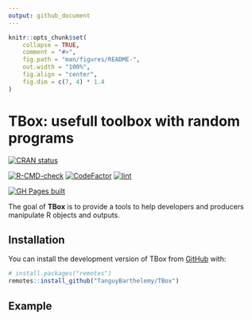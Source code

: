 ```yaml
---
output: github_document
---
```


<!-- README.md is generated from README.Rmd. Please edit that file -->

```r
knitr::opts_chunk$set(
    collapse = TRUE,
    comment = "#>",
    fig.path = "man/figures/README-",
    out.width = "100%",
    fig.align = "center",
    fig.dim = c(7, 4) * 1.4
)
```

# TBox: usefull toolbox with random programs

<!-- badges: start -->
[![CRAN status](https://www.r-pkg.org/badges/version/TBox)](https://CRAN.R-project.org/package=TBox)

[![R-CMD-check](https://github.com/TanguyBarthelemy/TBox/actions/workflows/R-CMD-check.yaml/badge.svg)](https://github.com/TanguyBarthelemy/TBox/actions/workflows/R-CMD-check.yaml)
[![CodeFactor](https://www.codefactor.io/repository/github/tanguybarthelemy/tbox/badge/main)](https://www.codefactor.io/repository/github/tanguybarthelemy/tbox/overview/main)
[![lint](https://github.com/TanguyBarthelemy/TBox/actions/workflows/lint.yaml/badge.svg)](https://github.com/TanguyBarthelemy/TBox/actions/workflows/lint.yaml)

[![GH Pages built](https://github.com/TanguyBarthelemy/TBox/actions/workflows/pkgdown.yaml/badge.svg)](https://github.com/TanguyBarthelemy/TBox/actions/workflows/pkgdown.yaml)
<!-- badges: end -->

The goal of **TBox** is to provide a tools to help developers and producers manipulate R objects and outputs.

## Installation

You can install the development version of TBox from [GitHub](https://github.com/) with:

``` r
# install.packages("remotes")
remotes::install_github("TanguyBarthelemy/TBox")
```

## Example
